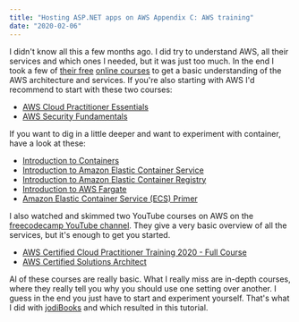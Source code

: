 ```yaml
---
title: "Hosting ASP.NET apps on AWS Appendix C: AWS training"
date: "2020-02-06"
---
```


I didn't know all this a few months ago. I did try to understand AWS, all their services and which ones I needed, but it was just too much. In the end I took a few of [their free](https://aws.amazon.com/training/) [](https://aws.amazon.com/training/) [online courses](https://aws.amazon.com/training/) to get a basic understanding of the AWS architecture and services. If you're also starting with AWS I'd recommend to start with these two courses:

- [AWS Cloud Practitioner Essentials](https://www.aws.training/Details/Curriculum?id=27076)
- [AWS Security Fundamentals](https://www.aws.training/Details/eLearning?id=34259)

If you want to dig in a little deeper and want to experiment with container, have a look at these:

- [Introduction to Containers](https://www.aws.training/Details/eLearning?id=27182)
- [Introduction to Amazon Elastic Container Service](https://www.aws.training/Details/Video?id=16444)
- [Introduction to Amazon Elastic Container Registry](https://www.aws.training/Details/Video?id=15876)
- [Introduction to AWS Fargate](https://www.aws.training/Details/Video?id=16623)
- [Amazon Elastic Container Service (ECS) Primer](https://www.aws.training/Details/eLearning?id=30260)

I also watched and skimmed two YouTube courses on AWS on the [freecodecamp YouTube channel](https://www.youtube.com/channel/UC8butISFwT-Wl7EV0hUK0BQ/videos). They give a very basic overview of all the services, but it's enough to get you started.

- [AWS Certified Cloud Practitioner Training 2020 - Full Course](https://www.youtube.com/watch?v=3hLmDS179YE)
- [AWS Certified Solutions Architect](https://www.youtube.com/watch?v=Ia-UEYYR44s)

Al of these courses are really basic. What I really miss are in-depth courses, where they really tell you why you should use one setting over another. I guess in the end you just have to start and experiment yourself. That's what I did with [jodiBooks](https://jodibooks.com) and which resulted in this tutorial.
